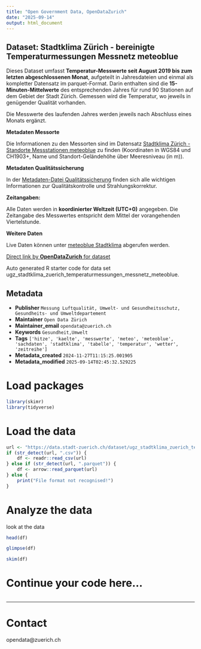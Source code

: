 ```yaml
---
title: "Open Government Data, OpenDataZurich"
date: "2025-09-14"
output: html_document
---
```


## Dataset: Stadtklima Zürich - bereinigte Temperaturmessungen Messnetz meteoblue


Dieses Dataset umfasst **Temperatur-Messwerte seit August 2019 bis zum letzten abgeschlossenen Monat**, aufgeteilt in Jahresdateien und einmal als kompletter Datensatz im parquet-Format. Darin enthalten sind die **15-Minuten-Mittelwerte** des entsprechenden Jahres für rund 90 Stationen auf dem Gebiet der Stadt Zürich. Gemessen wird die Temperatur, wo jeweils in genügender Qualität vorhanden.

Die Messwerte des laufenden Jahres werden jeweils nach Abschluss eines Monats ergänzt.


**Metadaten Messorte**


Die Informationen zu den Messorten sind im Datensatz [Stadtklima Zürich - Standorte Messstationen meteoblue](https://data.stadt-zuerich.ch/dataset/ugz_stadtklima_zuerich_messorte_messnetz_meteoblue) zu finden  (Koordinaten in WGS84 und CH1903+, Name und Standort-Geländehöhe über Meeresniveau (in m)).


[]()

**Metadaten Qualitätssicherung**


In der [Metadaten-Datei Qualitätssicherung](https://data.stadt-zuerich.ch/dataset/ugz_stadtklima_zuerich_temperaturmessungen_messnetz_meteoblue/download/ugz_stadtklima_temperaturmessungen_messnetz_meteoblue_metadaten_qa.csv) finden sich alle wichtigen Informationen zur Qualitätskontrolle und Strahlungskorrektur.


[]()

**Zeitangaben:**


Alle Daten werden in **koordinierter Weltzeit (UTC+0)** angegeben. Die Zeitangabe des Messwertes entspricht dem Mittel der vorangehenden Viertelstunde.



[]()

**Weitere Daten**

Live Daten können unter
[meteoblue Stadtklima](https://www.meteoblue.com/de/products/cityclimate/zurich) abgerufen werden.


[]()



[Direct link by **OpenDataZurich** for dataset](https://data.stadt-zuerich.ch/dataset/ugz_stadtklima_zuerich_temperaturmessungen_messnetz_meteoblue)

Auto generated R starter code for data set ugz_stadtklima_zuerich_temperaturmessungen_messnetz_meteoblue.

## Metadata

- **Publisher** `Messung Luftqualität, Umwelt- und Gesundheitsschutz, Gesundheits- und Umweltdepartement`
- **Maintainer** `Open Data Zürich`
- **Maintainer_email** `opendata@zuerich.ch`
- **Keywords** `Ge­sund­heit,Umwelt`
- **Tags** `['hitze', 'kaelte', 'messwerte', 'meteo', 'meteoblue', 'sachdaten', 'stadtklima', 'tabelle', 'temperatur', 'wetter', 'zeitreihe']`
- **Metadata_created** `2024-11-27T11:15:25.001905`
- **Metadata_modified** `2025-09-14T02:45:32.529225`


# Load packages

```r
library(skimr)
library(tidyverse)
```

# Load the data

```r
url <- "https://data.stadt-zuerich.ch/dataset/ugz_stadtklima_zuerich_temperaturmessungen_messnetz_meteoblue/download/ugz_stadtklima_zuerich_temperaturmessungen_messnetz_meteoblue_2025.csv"
if (str_detect(url, ".csv")) {
    df <- readr::read_csv(url)
} else if (str_detect(url, ".parquet")) {
    df <- arrow::read_parquet(url)
} else {
    print("File format not recognised!")
}
```

# Analyze the data

look at the data
```r
head(df)
```

```r
glimpse(df)
```

```r
skim(df)
```

# Continue your code here...

```r

```

------------------------------------------------------------------------

# Contact

opendata@zuerich.ch

